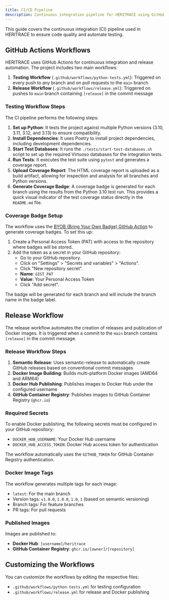 ```yaml
---
title: CI/CD Pipeline
description: Continuous integration pipeline for HERITRACE using GitHub Actions.
---
```


This guide covers the continuous integration (CI) pipeline used in HERITRACE to ensure code quality and automate testing.

## GitHub Actions Workflows

HERITRACE uses GitHub Actions for continuous integration and release automation. The project includes two main workflows:

1. **Testing Workflow** (`.github/workflows/python-tests.yml`): Triggered on every push to any branch and on pull requests to the `main` branch
2. **Release Workflow** (`.github/workflows/release.yml`): Triggered on pushes to `main` branch containing `[release]` in the commit message

### Testing Workflow Steps

The CI pipeline performs the following steps:

1.  **Set up Python**: It tests the project against multiple Python versions (3.10, 3.11, 3.12, and 3.13) to ensure compatibility.
2.  **Install Dependencies**: It uses Poetry to install project dependencies, including development dependencies.
3.  **Start Test Databases**: It runs the `./tests/start-test-databases.sh` script to set up the required Virtuoso databases for the integration tests.
4.  **Run Tests**: It executes the test suite using `pytest` and generates a coverage report.
5.  **Upload Coverage Report**: The HTML coverage report is uploaded as a build artifact, allowing for inspection and analysis for all branches and Python versions.
6.  **Generate Coverage Badge**: A coverage badge is generated for each branch using the results from the Python 3.10 test run. This provides a quick visual indicator of the test coverage status directly in the `README.md` file.

### Coverage Badge Setup

The workflow uses the <a href="https://github.com/marketplace/actions/bring-your-own-badge" target="_blank">BYOB (Bring Your Own Badge) GitHub Action</a> to generate coverage badges. To set this up:

1.  Create a Personal Access Token (PAT) with access to the repository where badges will be stored.
2.  Add the token as a secret in your GitHub repository:
    - Go to your GitHub repository.
    - Click on "Settings" > "Secrets and variables" > "Actions".
    - Click "New repository secret".
    - **Name**: `GIST_PAT`
    - **Value**: Your Personal Access Token
    - Click "Add secret".

The badge will be generated for each branch and will include the branch name in the badge label.

## Release Workflow

The release workflow automates the creation of releases and publication of Docker images. It is triggered when a commit to the `main` branch contains `[release]` in the commit message.

### Release Workflow Steps

1. **Semantic Release**: Uses semantic-release to automatically create GitHub releases based on conventional commit messages
2. **Docker Image Building**: Builds multi-platform Docker images (AMD64 and ARM64)
3. **Docker Hub Publishing**: Publishes images to Docker Hub under the configured username
4. **GitHub Container Registry**: Publishes images to GitHub Container Registry (`ghcr.io`)

### Required Secrets

To enable Docker publishing, the following secrets must be configured in your GitHub repository:

- `DOCKER_HUB_USERNAME`: Your Docker Hub username
- `DOCKER_HUB_ACCESS_TOKEN`: Docker Hub access token for authentication

The workflow automatically uses the `GITHUB_TOKEN` for GitHub Container Registry authentication.

### Docker Image Tags

The workflow generates multiple tags for each image:

- `latest`: For the main branch
- Version tags: `v1.0.0`, `1.0.0`, `1.0`, `1` (based on semantic versioning)
- Branch tags: For feature branches
- PR tags: For pull requests

### Published Images

Images are published to:

- **Docker Hub**: `[username]/heritrace`
- **GitHub Container Registry**: `ghcr.io/[owner]/[repository]`

## Customizing the Workflows

You can customize the workflows by editing the respective files:

- `.github/workflows/python-tests.yml` for testing configuration
- `.github/workflows/release.yml` for release and Docker publishing
